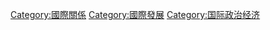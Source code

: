 {{Cat main}}

[[Category:國際關係|Category:國際關係]]
[[Category:國際發展|Category:國際發展]]
[[Category:国际政治经济|Category:国际政治经济]]